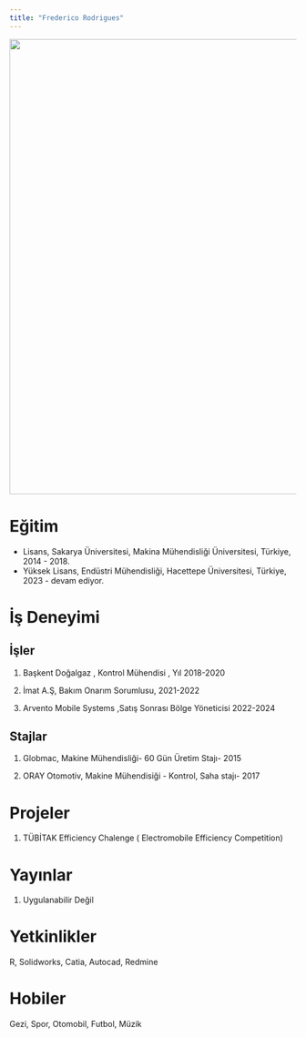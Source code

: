 ```yaml
---
title: "Frederico Rodrigues"
---
```


![](images/WhatsApp Image 2024-03-31 at 14.10.49-01.jpeg){fig-align="center" width="800"}

# Eğitim

-   Lisans, Sakarya Üniversitesi, Makina Mühendisliği Üniversitesi, Türkiye, 2014 - 2018.
-   Yüksek Lisans, Endüstri Mühendisliği, Hacettepe Üniversitesi, Türkiye, 2023 - devam ediyor.

# İş Deneyimi

## İşler

1.  Başkent Doğalgaz , Kontrol Mühendisi , Yıl 2018-2020

2.  İmat A.Ş, Bakım Onarım Sorumlusu, 2021-2022

3.  Arvento Mobile Systems ,Satış Sonrası Bölge Yöneticisi 2022-2024

## Stajlar

1.  Globmac, Makine Mühendisliği- 60 Gün Üretim Stajı- 2015

2.   ORAY Otomotiv, Makine Mühendisiği - Kontrol, Saha stajı- 2017

# Projeler

1.  TÜBİTAK Efficiency Chalenge ( Electromobile Efficiency Competition)

# Yayınlar

1.  Uygulanabilir Değil

# Yetkinlikler

R, Solidworks, Catia, Autocad, Redmine

# Hobiler

Gezi, Spor, Otomobil, Futbol, Müzik

